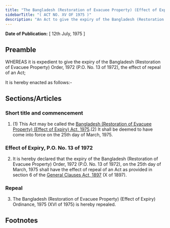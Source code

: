 ```yaml
---
title: "The Bangladesh (Restoration of Evacuee Property) (Effect of Expiry) Act, 1975"
sidebarTitle: "( ACT NO. XV OF 1975 )"
description: "An Act to give the expiry of the Bangladesh (Restoration of Evacuee Property) Order, 1972, the effect of repeal of an Act."
---
```


**Date of Publication:** [ 12th July, 1975 ]

## Preamble

WHEREAS it is expedient to give the expiry of the Bangladesh (Restoration of Evacuee Property) Order, 1972 (P.O. No. 13 of 1972), the effect of repeal of an Act;

It is hereby enacted as follows:-

## Sections/Articles

### Short title and commencement

1. (1) This Act may be called the [Bangladesh (Restoration of Evacuee Property) (Effect of Expiry) Act, 1975](/act-489.html "Bangladesh (Restoration of Evacuee Property) (Effect of Expiry) Act, 1975").(2) It shall be deemed to have come into force on the 25th day of March, 1975.

### Effect of Expiry, P.O. No. 13 of 1972

2. It is hereby declared that the expiry of the Bangladesh (Restoration of Evacuee Property) Order, 1972 (P.O. No. 13 of 1972), on the 25th day of March, 1975 shall have the effect of repeal of an Act as provided in section 6 of the [General Clauses Act, 1897](/act-73.html "General Clauses Act, 1897") (X of 1897).

### Repeal

3. The Bangladesh (Restoration of Evacuee Property) (Effect of Expiry) Ordinance, 1975 (XVI of 1975) is hereby repealed.

## Footnotes

